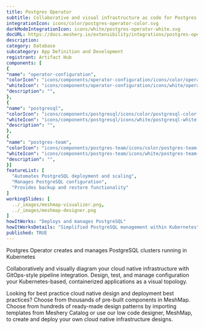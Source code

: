 ```yaml
---
title: Postgres Operator
subtitle: Collaborative and visual infrastructure as code for Postgres Operator
integrationIcon: icons/color/postgres-operator-color.svg
darkModeIntegrationIcon: icons/white/postgres-operator-white.svg
docURL: https://docs.meshery.io/extensibility/integrations/postgres-operator
description: 
category: Database
subcategory: App Definition and Development
registrant: Artifact Hub
components: [
{
"name": "operator-configuration",
"colorIcon": "icons/components/operator-configuration/icons/color/operator-configuration-color.svg",
"whiteIcon": "icons/components/operator-configuration/icons/white/operator-configuration-white.svg",
"description": "",
},
{
"name": "postgresql",
"colorIcon": "icons/components/postgresql/icons/color/postgresql-color.svg",
"whiteIcon": "icons/components/postgresql/icons/white/postgresql-white.svg",
"description": "",
},
{
"name": "postgres-team",
"colorIcon": "icons/components/postgres-team/icons/color/postgres-team-color.svg",
"whiteIcon": "icons/components/postgres-team/icons/white/postgres-team-white.svg",
"description": "",
}]
featureList: [
  "Automates PostgreSQL deployment and scaling",
  "Manages PostgreSQL configuration",
  "Provides backup and restore functionality"
]
workingSlides: [
  ../_images/meshmap-visualizer.png,
  ../_images/meshmap-designer.png
]
howItWorks: "Deploys and manages PostgreSQL"
howItWorksDetails: "Simplified PostgreSQL management within Kubernetes"
published: TRUE
---
```

<p>
Postgres Operator creates and manages PostgreSQL clusters running in Kubernetes
</p>
<p>
    Collaboratively and visually diagram your cloud native infrastructure with GitOps-style pipeline integration. Design, test, and manage configuration your Kubernetes-based, containerized applications as a visual topology.
</p>
<p>
    Looking for best practice cloud native design and deployment best practices? Choose from thousands of pre-built components in MeshMap. Choose from hundreds of ready-made design patterns by importing templates from Meshery Catalog or use our low code designer, MeshMap, to create and deploy your own cloud native infrastructure designs.
</p>
